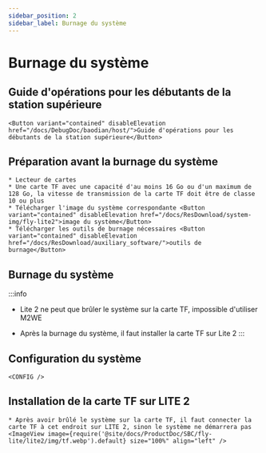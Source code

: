 ```yaml
---
sidebar_position: 2
sidebar_label: Burnage du système
---
```




# Burnage du système

## Guide d'opérations pour les débutants de la station supérieure

    <Button variant="contained" disableElevation href="/docs/DebugDoc/baodian/host/">Guide d'opérations pour les débutants de la station supérieure</Button>

## Préparation avant la burnage du système

    * Lecteur de cartes
    * Une carte TF avec une capacité d'au moins 16 Go ou d'un maximum de 128 Go, la vitesse de transmission de la carte TF doit être de classe 10 ou plus
    * Télécharger l'image du système correspondante <Button variant="contained" disableElevation href="/docs/ResDownload/system-img/fly-lite2">image du système</Button>
    * Télécharger les outils de burnage nécessaires <Button variant="contained" disableElevation href="/docs/ResDownload/auxiliary_software/">outils de burnage</Button>

## Burnage du système

:::info
* Lite 2 ne peut que brûler le système sur la carte TF, impossible d'utiliser M2WE
* Après la burnage du système, il faut installer la carte TF sur Lite 2
:::

    <TF />

            

## Configuration du système

    <CONFIG />


## Installation de la carte TF sur LITE 2

    * Après avoir brûlé le système sur la carte TF, il faut connecter la carte TF à cet endroit sur LITE 2, sinon le système ne démarrera pas
    <ImageView image={require('@site/docs/ProductDoc/SBC/fly-lite/lite2/img/tf.webp').default} size="100%" align="left" />